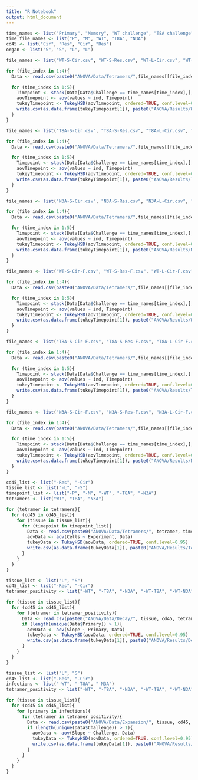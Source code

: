 ```yaml
---
title: "R Notebook"
output: html_document
---
```

```r
time_names <- list("Primary", "Memory", "WT challenge", "T8A challenge", "N3A challenge")
time_file_names <- list("P", "M", "WT", "T8A", "N3A")
cd45 <- list("Cir", "Res", "Cir", "Res")
organ <- list("S", "S", "L", "L")
```
```r

file_names <- list("WT-S-Cir.csv", "WT-S-Res.csv", "WT-L-Cir.csv", "WT-L-Res.csv")

for (file_index in 1:4){
  Data <- read.csv(paste0("ANOVA/Data/Tetramers/",file_names[[file_index]]))

  for (time_index in 1:5){
    Timepoint <- stack(Data[Data$Challenge == time_names[time_index],], select=-Challenge)
    aovTimepoint <- aov(values ~ ind, Timepoint)
    tukeyTimepoint <- TukeyHSD(aovTimepoint, ordered=TRUE, conf.level=0.95)
    write.csv(as.data.frame(tukeyTimepoint[1]), paste0("ANOVA/Results/WT/Tukey-",time_file_names[[time_index]],"-",organ[[file_index]],"-",cd45[[file_index]],".csv"))
  }
}
```
```r

file_names <- list("T8A-S-Cir.csv", "T8A-S-Res.csv", "T8A-L-Cir.csv", "T8A-L-Res.csv")

for (file_index in 1:4){
  Data <- read.csv(paste0("ANOVA/Data/Tetramers/",file_names[[file_index]]))

  for (time_index in 1:5){
    Timepoint <- stack(Data[Data$Challenge == time_names[time_index],], select=-Challenge)
    aovTimepoint <- aov(values ~ ind, Timepoint)
    tukeyTimepoint <- TukeyHSD(aovTimepoint, ordered=TRUE, conf.level=0.95)
    write.csv(as.data.frame(tukeyTimepoint[1]), paste0("ANOVA/Results/T8A/Tukey-",time_file_names[[time_index]],"-",organ[[file_index]],"-",cd45[[file_index]],".csv"))
  }
}
```
```r

file_names <- list("N3A-S-Cir.csv", "N3A-S-Res.csv", "N3A-L-Cir.csv", "N3A-L-Res.csv")

for (file_index in 1:4){
  Data <- read.csv(paste0("ANOVA/Data/Tetramers/",file_names[[file_index]]))

  for (time_index in 1:5){
    Timepoint <- stack(Data[Data$Challenge == time_names[time_index],], select=-Challenge)
    aovTimepoint <- aov(values ~ ind, Timepoint)
    tukeyTimepoint <- TukeyHSD(aovTimepoint, ordered=TRUE, conf.level=0.95)
    write.csv(as.data.frame(tukeyTimepoint[1]), paste0("ANOVA/Results/N3A/Tukey-",time_file_names[[time_index]],"-",organ[[file_index]],"-",cd45[[file_index]],".csv"))
  }
}
```
```r

file_names <- list("WT-S-Cir-F.csv", "WT-S-Res-F.csv", "WT-L-Cir-F.csv", "WT-L-Res-F.csv")

for (file_index in 1:4){
  Data <- read.csv(paste0("ANOVA/Data/Tetramers/",file_names[[file_index]]))

  for (time_index in 1:5){
    Timepoint <- stack(Data[Data$Challenge == time_names[time_index],], select=-Challenge)
    aovTimepoint <- aov(values ~ ind, Timepoint)
    tukeyTimepoint <- TukeyHSD(aovTimepoint, ordered=TRUE, conf.level=0.95)
    write.csv(as.data.frame(tukeyTimepoint[1]), paste0("ANOVA/Results/WT/Tukey-",time_file_names[[time_index]],"-",organ[[file_index]],"-",cd45[[file_index]],"-F.csv"))
  }
}
```
```r

file_names <- list("T8A-S-Cir-F.csv", "T8A-S-Res-F.csv", "T8A-L-Cir-F.csv", "T8A-L-Res-F.csv")

for (file_index in 1:4){
  Data <- read.csv(paste0("ANOVA/Data/Tetramers/",file_names[[file_index]]))

  for (time_index in 1:5){
    Timepoint <- stack(Data[Data$Challenge == time_names[time_index],], select=-Challenge)
    aovTimepoint <- aov(values ~ ind, Timepoint)
    tukeyTimepoint <- TukeyHSD(aovTimepoint, ordered=TRUE, conf.level=0.95)
    write.csv(as.data.frame(tukeyTimepoint[1]), paste0("ANOVA/Results/T8A/Tukey-",time_file_names[[time_index]],"-",organ[[file_index]],"-",cd45[[file_index]],"-F.csv"))
  }
}
```
```r

file_names <- list("N3A-S-Cir-F.csv", "N3A-S-Res-F.csv", "N3A-L-Cir-F.csv", "N3A-L-Res-F.csv")

for (file_index in 1:4){
  Data <- read.csv(paste0("ANOVA/Data/Tetramers/",file_names[[file_index]]))

  for (time_index in 1:5){
    Timepoint <- stack(Data[Data$Challenge == time_names[time_index],], select=-Challenge)
    aovTimepoint <- aov(values ~ ind, Timepoint)
    tukeyTimepoint <- TukeyHSD(aovTimepoint, ordered=TRUE, conf.level=0.95)
    write.csv(as.data.frame(tukeyTimepoint[1]), paste0("ANOVA/Results/N3A/Tukey-",time_file_names[[time_index]],"-",organ[[file_index]],"-",cd45[[file_index]],"-F.csv"))
  }
}
```
```r

cd45_list <- list("-Res", "-Cir")
tissue_list <- list("-L", "-S")
timepoint_list <- list("-P", "-M", "-WT", "-T8A", "-N3A")
tetramers <- list("WT", "T8A", "N3A")

for (tetramer in tetramers){
  for (cd45 in cd45_list){
    for (tissue in tissue_list){
      for (timepoint in timepoint_list){
        Data <- read.csv(paste0("ANOVA/Data/Tetramers/", tetramer, timepoint, tissue, cd45, ".csv"))
        aovData <- aov(Cells ~ Experiment, Data)
        tukeyData <- TukeyHSD(aovData, ordered=TRUE, conf.level=0.95)
        write.csv(as.data.frame(tukeyData[1]), paste0("ANOVA/Results/Tetramers/Tukey-", tetramer, timepoint, tissue, cd45, ".csv"))
      }
    }
  }
}
```
```r

tissue_list <- list("L", "S")
cd45_list <- list("-Res", "-Cir")
tetramer_positivity <- list("-WT", "-T8A", "-N3A", "-WT-T8A", "-WT-N3A", "-T8A-N3A", "-TP", "-Total")

for (tissue in tissue_list){
  for (cd45 in cd45_list){
    for (tetramer in tetramer_positivity){
      Data <- read.csv(paste0("ANOVA/Data/Decay/", tissue, cd45, tetramer, ".csv"))
      if (length(unique(Data$Primary)) > 1){
        aovData <- aov(Slope ~ Primary, Data)
        tukeyData <- TukeyHSD(aovData, ordered=TRUE, conf.level=0.95)
        write.csv(as.data.frame(tukeyData[1]), paste0("ANOVA/Results/Decay/Tukey-", tissue, cd45, tetramer, ".csv"))
      }
    }
  }
}


```
```r

tissue_list <- list("L", "S")
cd45_list <- list("-Res", "-Cir")
infections <- list("-WT", "-T8A", "-N3A")
tetramer_positivity <- list("-WT", "-T8A", "-N3A", "-WT-T8A", "-WT-N3A", "-T8A-N3A", "-TP", "-Total")

for (tissue in tissue_list){
  for (cd45 in cd45_list){
    for (primary in infections){
      for (tetramer in tetramer_positivity){
        Data <- read.csv(paste0("ANOVA/Data/Expansion/", tissue, cd45, primary, tetramer, ".csv"))
        if (length(unique(Data$Challenge)) > 1){
          aovData <- aov(Slope ~ Challenge, Data)
          tukeyData <- TukeyHSD(aovData, ordered=TRUE, conf.level=0.95)
          write.csv(as.data.frame(tukeyData[1]), paste0("ANOVA/Results/Expansion/Tukey-", tissue, cd45, primary, tetramer, ".csv"))
        }
      }
    }
  }
}
```
